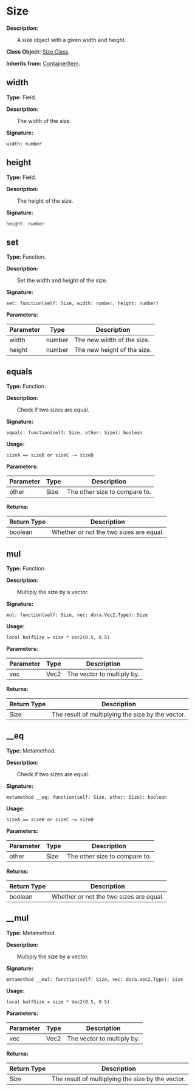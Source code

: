 
# Size

**Description:**

&emsp;&emsp;A size object with a given width and height.

**Class Object:** [Size Class](/docs/api/Class%20Object/Size).

**Inherits from:** [ContainerItem](/docs/api/Class/ContainerItem).

## width

**Type:** Field.

**Description:**

&emsp;&emsp;The width of the size.

**Signature:**
```tl
width: number
```

## height

**Type:** Field.

**Description:**

&emsp;&emsp;The height of the size.

**Signature:**
```tl
height: number
```

## set

**Type:** Function.

**Description:**

&emsp;&emsp;Set the width and height of the size.

**Signature:**
```tl
set: function(self: Size, width: number, height: number)
```

**Parameters:**

| Parameter | Type | Description |
| --- | --- | --- |
| width | number | The new width of the size. |
| height | number | The new height of the size. |

## equals

**Type:** Function.

**Description:**

&emsp;&emsp;Check if two sizes are equal.

**Signature:**
```tl
equals: function(self: Size, other: Size): boolean
```

**Usage:**
```tl
sizeA == sizeB or sizeC ~= sizeD
```

**Parameters:**

| Parameter | Type | Description |
| --- | --- | --- |
| other | Size | The other size to compare to. |

**Returns:**

| Return Type | Description |
| --- | --- |
| boolean | Whether or not the two sizes are equal. |

## mul

**Type:** Function.

**Description:**

&emsp;&emsp;Multiply the size by a vector.

**Signature:**
```tl
mul: function(self: Size, vec: dora.Vec2.Type): Size
```

**Usage:**
```tl
local halfSize = size * Vec2(0.5, 0.5)
```

**Parameters:**

| Parameter | Type | Description |
| --- | --- | --- |
| vec | Vec2 | The vector to multiply by. |

**Returns:**

| Return Type | Description |
| --- | --- |
| Size | The result of multiplying the size by the vector. |

## __eq

**Type:** Metamethod.

**Description:**

&emsp;&emsp;Check if two sizes are equal.

**Signature:**
```tl
metamethod __eq: function(self: Size, other: Size): boolean
```

**Usage:**
```tl
sizeA == sizeB or sizeC ~= sizeD
```

**Parameters:**

| Parameter | Type | Description |
| --- | --- | --- |
| other | Size | The other size to compare to. |

**Returns:**

| Return Type | Description |
| --- | --- |
| boolean | Whether or not the two sizes are equal. |

## __mul

**Type:** Metamethod.

**Description:**

&emsp;&emsp;Multiply the size by a vector.

**Signature:**
```tl
metamethod __mul: function(self: Size, vec: dora.Vec2.Type): Size
```

**Usage:**
```tl
local halfSize = size * Vec2(0.5, 0.5)
```

**Parameters:**

| Parameter | Type | Description |
| --- | --- | --- |
| vec | Vec2 | The vector to multiply by. |

**Returns:**

| Return Type | Description |
| --- | --- |
| Size | The result of multiplying the size by the vector. |